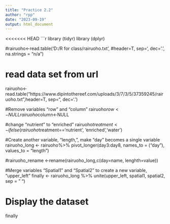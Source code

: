```yaml
---
title: "Practice 2.2"
author: "rpp"
date: "2023-09-19"
output: html_document
---
```

<<<<<<< HEAD
```r
library (tidyr)
library (dplyr)

#rairuoho<-read.table('D:/R for class/rairuoho.txt', 
#header=T, sep='\t', dec='.', na.strings = "n/a") 

# read data set from url
rairuoho<-read.table("https://www.dipintothereef.com/uploads/3/7/3/5/37359245/rairuoho.txt",header=T, sep="\t", dec='.') 

#Remove variables "row" and "column"
rairuoho$row<-NULL
rairuoho$column<-NULL

#change "nutrient" to "enriched" 
rairuoho$treatment<-ifelse(rairuoho$treatment=='nutrient', 'enriched','water')


#Create another variable, "length,", make "day" becomes a single variable 
rairuoho_long <- rairuoho%>% pivot_longer(day3:day8,
                                           names_to = ("day"),
                                           values_to = "length")

#rairuoho_rename <-rename(rairuoho_long,c(day=name, lenghth=value))

#Merge variables "Spatial1" and "Spatial2" to create a new variable, "upper_left" 
finally <- rairuoho_long %>% unite(upper_left, spatial1, spatial2, sep = " ")


# Display the dataset
finally

